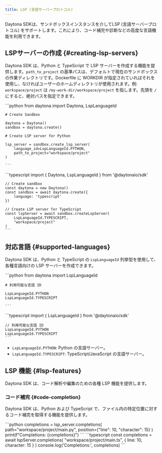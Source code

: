 ```yaml
---
title: LSP (言語サーバープロトコル)
---
```



Daytona SDKは、サンドボックスインスタンスを介してLSP (言語サーバープロトコル) をサポートします。これにより、コード補完や診断などの高度な言語機能を利用できます。

## LSPサーバーの作成 \{#creating-lsp-servers\}

Daytona SDK は、Python と TypeScript で LSP サーバーを作成する機能を提供します。`path_to_project` の基準パスは、デフォルトで現在のサンドボックスの作業ディレクトリです。Dockerfile に WORKDIR が指定されていればそれを使用し、なければユーザーのホームディレクトリが使用されます。例: `workspace/project` は `/my-work-dir/workspace/project` を指します。先頭を `/` にすると、絶対パスを指定できます。

<Tabs>
  <TabItem label="Python" icon="seti:python">
    ```python
    from daytona import Daytona, LspLanguageId

    # Create Sandbox

    daytona = Daytona()
    sandbox = daytona.create()

    # Create LSP server for Python

    lsp_server = sandbox.create_lsp_server(
        language_id=LspLanguageId.PYTHON,
        path_to_project="workspace/project"
    )

    ```
  </TabItem>

  <TabItem label="TypeScript" icon="seti:typescript">
    ```typescript
    import { Daytona, LspLanguageId } from '@daytonaio/sdk'

    // Create sandbox
    const daytona = new Daytona()
    const sandbox = await daytona.create({
        language: 'typescript'
    })

    // Create LSP server for TypeScript
    const lspServer = await sandbox.createLspServer(
        LspLanguageId.TYPESCRIPT,
        "workspace/project"
    )
    ```
  </TabItem>
</Tabs>

## 対応言語 \{#supported-languages\}

Daytona SDK は、Python と TypeScript の `LspLanguageId` 列挙型を使用して、各種言語向けの LSP サーバーを作成できます。

<Tabs>
  <TabItem label="Python" icon="seti:python">
    ```python
    from daytona import LspLanguageId

    # 利用可能な言語 ID

    LspLanguageId.PYTHON
    LspLanguageId.TYPESCRIPT

    ```
  </TabItem>

  <TabItem label="TypeScript" icon="seti:typescript">
    ```typescript
    import { LspLanguageId } from '@daytonaio/sdk'

    // 利用可能な言語 ID
    LspLanguageId.PYTHON      
    LspLanguageId.TYPESCRIPT    
    ```
  </TabItem>
</Tabs>

* `LspLanguageId.PYTHON`: Python の言語サーバー。
* `LspLanguageId.TYPESCRIPT`: TypeScript/JavaScript の言語サーバー。

## LSP 機能 \{#lsp-features\}

Daytona SDK は、コード解析や編集のための各種 LSP 機能を提供します。

### コード補完 \{#code-completion\}

Daytona SDK は、Python および TypeScript で、ファイル内の特定位置に対するコード補完を取得する機能を提供します。

<Tabs>
  <TabItem label="Python" icon="seti:python">
    ```python
    completions = lsp_server.completions(
        path="workspace/project/main.py",
        position={"line": 10, "character": 15}
    )
    print(f"Completions: {completions}")
    ```
  </TabItem>

  <TabItem label="TypeScript" icon="seti:typescript">
    ```typescript
    const completions = await lspServer.completions(
        "workspace/project/main.ts",
        { line: 10, character: 15 }
    )
    console.log('Completions:', completions)
    ```
  </TabItem>
</Tabs>